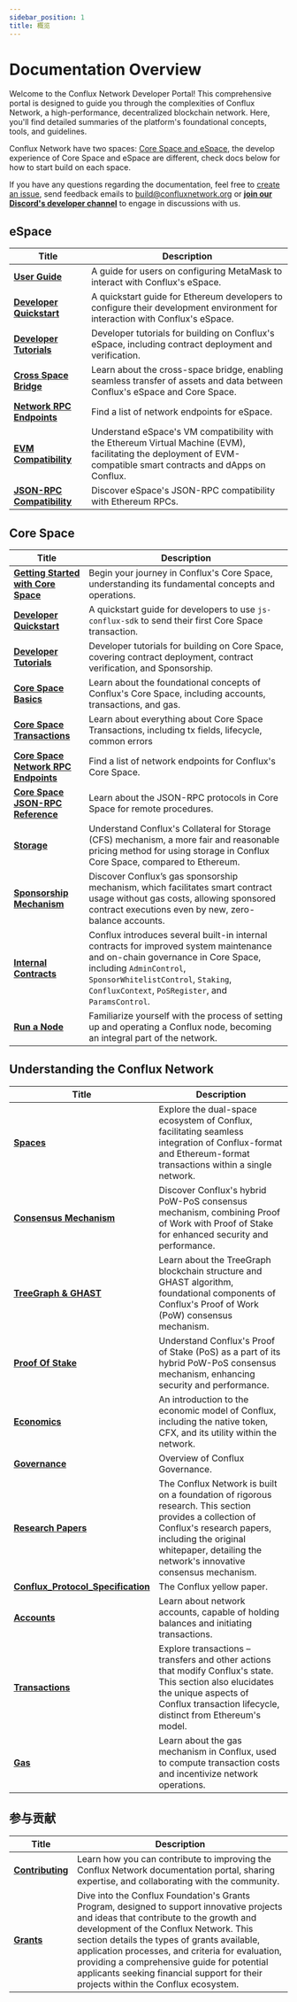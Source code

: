 ```yaml
---
sidebar_position: 1
title: 概览
---
```


# Documentation Overview

Welcome to the Conflux Network Developer Portal! This comprehensive portal is designed to guide you through the complexities of Conflux Network, a high-performance, decentralized blockchain network. Here, you'll find detailed summaries of the platform's foundational concepts, tools, and guidelines.

Conflux Network have two spaces: [Core Space and eSpace](/docs/overview/space-intro), the develop experience of Core Space and eSpace are different, check docs below for how to start build on each space.

If you have any questions regarding the documentation, feel free to [create an issue](https://github.com/Conflux-Chain/conflux-documentation/issues), send feedback emails to [build@confluxnetwork.org](mailto:build@confluxnetwork.org) or [**join our Discord's developer channel**](https://discord.gg/conflux-network-707952293412339843) to engage in discussions with us.

## **eSpace**

| Title                                                                  | Description                                                                                                                                                       |
| ---------------------------------------------------------------------- | ----------------------------------------------------------------------------------------------------------------------------------------------------------------- |
| [**User Guide**](../espace/UserGuide.md)                               | A guide for users on configuring MetaMask to interact with Conflux's eSpace.                                                                                      |
| [**Developer Quickstart**](../espace/DeveloperQuickstart.md)           | A quickstart guide for Ethereum developers to configure their development environment for interaction with Conflux's eSpace.                                      |
| [**Developer Tutorials**](/docs/category/tutorials-1)                  | Developer tutorials for building on Conflux's eSpace, including contract deployment and verification.                                                             |
| [**Cross Space Bridge**](../espace/build/cross-space-bridge.md)        | Learn about the cross-space bridge, enabling seamless transfer of assets and data between Conflux's eSpace and Core Space.                                        |
| [**Network RPC Endpoints**](../espace/network-endpoints.md)            | Find a list of network endpoints for eSpace.                                                                                                                      |
| [**EVM Compatibility**](../espace/build/evm-compatibility.md)          | Understand eSpace's VM compatibility with the Ethereum Virtual Machine (EVM), facilitating the deployment of EVM-compatible smart contracts and dApps on Conflux. |
| [**JSON-RPC Compatibility**](../espace/build/jsonrpc-compatibility.md) | Discover eSpace's JSON-RPC compatibility with Ethereum RPCs.                                                                                                      |

## **Core Space**

| Title                                                                                         | Description                                                                                                                                                                                                                                         |
| --------------------------------------------------------------------------------------------- | --------------------------------------------------------------------------------------------------------------------------------------------------------------------------------------------------------------------------------------------------- |
| [**Getting Started with Core Space**](../core/getting-started/getting-started.mdx)            | Begin your journey in Conflux's Core Space, understanding its fundamental concepts and operations.                                                                                                                                                  |
| [**Developer Quickstart**](../core/core-developer-quickstart.md)                              | A quickstart guide for developers to use `js-conflux-sdk` to send their first Core Space transaction.                                                                                                                                               |
| [**Developer Tutorials**](/docs/category/tutorials)                                           | Developer tutorials for building on Core Space, covering contract deployment, contract verification, and Sponsorship.                                                                                                                               |
| [**Core Space Basics**](/docs/category/core-space-basics)                                     | Learn about the foundational concepts of Conflux's Core Space, including accounts, transactions, and gas.                                                                                                                                           |
| [**Core Space Transactions**](/docs/core/core-space-basics/transactions/overview)             | Learn about everything about Core Space Transactions, including tx fields, lifecycle, common errors                                                                                                                                                 |
| [**Core Space Network RPC Endpoints**](../core/core-endpoints.md)                             | Find a list of network endpoints for Conflux's Core Space.                                                                                                                                                                                          |
| [**Core Space JSON-RPC Reference**](../core/build/json-rpc/json-rpc.mdx)                      | Learn about the JSON-RPC protocols in Core Space for remote procedures.                                                                                                                                                                             |
| [**Storage**](../core/core-space-basics/storage.md)                                           | Understand Conflux's Collateral for Storage (CFS) mechanism, a more fair and reasonable pricing method for using storage in Conflux Core Space, compared to Ethereum.                                                                               |
| [**Sponsorship Mechanism**](../core/core-space-basics/sponsor-mechanism.md)                   | Discover Conflux’s gas sponsorship mechanism, which facilitates smart contract usage without gas costs, allowing sponsored contract executions even by new, zero-balance accounts.                                                                  |
| [**Internal Contracts**](../core/core-space-basics/internal-contracts/internal-contracts.mdx) | Conflux introduces several built-in internal contracts for improved system maintenance and on-chain governance in Core Space, including `AdminControl`, `SponsorWhitelistControl`, `Staking`, `ConfluxContext`, `PoSRegister`, and `ParamsControl`. |
| [**Run a Node**](../general/run-a-node/Overview.md)                                           | Familiarize yourself with the process of setting up and operating a Conflux node, becoming an integral part of the network.                                                                                                                         |

## **Understanding the Conflux Network**

| Title                                                                                                     | Description                                                                                                                                                                                                                    |
| --------------------------------------------------------------------------------------------------------- | ------------------------------------------------------------------------------------------------------------------------------------------------------------------------------------------------------------------------------ |
| [**Spaces**](../general/conflux-basics/spaces.md)                                                         | Explore the dual-space ecosystem of Conflux, facilitating seamless integration of Conflux-format and Ethereum-format transactions within a single network.                                                                     |
| [**Consensus Mechanism**](../general/conflux-basics/consensus-mechanisms/consensus-mechanisms.md)         | Discover Conflux's hybrid PoW-PoS consensus mechanism, combining Proof of Work with Proof of Stake for enhanced security and performance.                                                                                      |
| [**TreeGraph & GHAST**](../general/conflux-basics/consensus-mechanisms/proof-of-work/proof-of-work.mdx)   | Learn about the TreeGraph blockchain structure and GHAST algorithm, foundational components of Conflux's Proof of Work (PoW) consensus mechanism.                                                                              |
| [**Proof Of Stake**](../general/conflux-basics/consensus-mechanisms/proof-of-stake/pos_overview.md)       | Understand Conflux's Proof of Stake (PoS) as a part of its hybrid PoW-PoS consensus mechanism, enhancing security and performance.                                                                                             |
| [**Economics**](../general/conflux-basics/economics.md)                                                   | An introduction to the economic model of Conflux, including the native token, CFX, and its utility within the network.                                                                                                         |
| [**Governance**](../general/conflux-basics/conflux-governance/governance-overview.md)                     | Overview of Conflux Governance.                                                                                                                                                                                                |
| [**Research Papers**](../general/conflux-basics/additional-resources/papers.md)                           | The Conflux Network is built on a foundation of rigorous research. This section provides a collection of Conflux's research papers, including the original whitepaper, detailing the network's innovative consensus mechanism. |
| [**Conflux_Protocol_Specification**](https://confluxnetwork.org/files/Conflux_Protocol_Specification.pdf) | The Conflux yellow paper.                                                                                                                                                                                                      |
| [**Accounts**](../general/conflux-basics/accounts.md)                                                     | Learn about network accounts, capable of holding balances and initiating transactions.                                                                                                                                         |
| [**Transactions**](../general/conflux-basics/transactions.md)                                             | Explore transactions – transfers and other actions that modify Conflux's state. This section also elucidates the unique aspects of Conflux transaction lifecycle, distinct from Ethereum's model.                              |
| [**Gas**](../general/conflux-basics/gas.md)                                                               | Learn about the gas mechanism in Conflux, used to compute transaction costs and incentivize network operations.                                                                                                                |

## 参与贡献

| Title                                          | Description                                                                                                                                                                                                                                                                                                                                                                                                            |
| ---------------------------------------------- | ---------------------------------------------------------------------------------------------------------------------------------------------------------------------------------------------------------------------------------------------------------------------------------------------------------------------------------------------------------------------------------------------------------------------- |
| [**Contributing**](../general/CONTRIBUTING.md) | Learn how you can contribute to improving the Conflux Network documentation portal, sharing expertise, and collaborating with the community.                                                                                                                                                                                                                                                                           |
| [**Grants**](../general/build/grants.md)       | Dive into the Conflux Foundation's Grants Program, designed to support innovative projects and ideas that contribute to the growth and development of the Conflux Network. This section details the types of grants available, application processes, and criteria for evaluation, providing a comprehensive guide for potential applicants seeking financial support for their projects within the Conflux ecosystem. |

